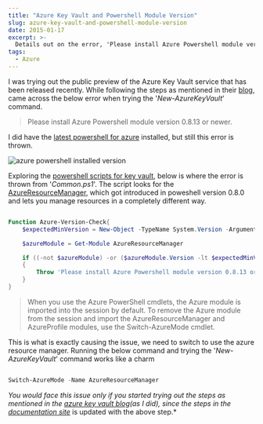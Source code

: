 ```yaml
---
title: "Azure Key Vault and Powershell Module Version"
slug: azure-key-vault-and-powershell-module-version
date: 2015-01-17
excerpt: >-
  Details out on the error, 'Please install Azure Powershell module version 0.8.13 or newer.' when trying Azure Key vault.
tags:
  - Azure
---
```

I was trying out the public preview of the Azure Key Vault service that has been released recently. While following the steps as mentioned in their [blog](http://blogs.technet.com/b/kv/archive/2015/01/08/azure-key-vault-making-the-cloud-safer.aspx), came across the below error when trying the '_New-AzureKeyVault_' command.

> Please install Azure Powershell module version 0.8.13 or newer.

I did have the [latest powershell for azure](http://azure.microsoft.com/en-us/documentation/articles/install-configure-powershell/#Install) installed, but still this error is thrown.

![azure powershell installed version](/images/azure_powershell_installed.png)

Exploring the [powershell scripts for key vault](http://msdn.microsoft.com/library/dn868052.aspx), below is where the error is thrown from '_Common.ps1_'. The script looks for the [AzureResourceManager](http://msdn.microsoft.com/en-us/library/dn654592.aspx), which got introduced in poweshell version 0.8.0 and lets you manage resources in a completely different way.

```powershell

Function Azure-Version-Check{
    $expectedMinVersion = New-Object -TypeName System.Version -ArgumentList "0.8.13"

    $azureModule = Get-Module AzureResourceManager

    if ((-not $azureModule) -or ($azureModule.Version -lt $expectedMinVersion))
    {
        Throw 'Please install Azure Powershell module version 0.8.13 or newer.'
    }
}

```

> When you use the Azure PowerShell cmdlets, the Azure module is imported into the session by default. To remove the Azure module from the session and import the AzureResourceManager and AzureProfile modules, use the Switch-AzureMode cmdlet.

This is what is exactly causing the issue, we need to switch to use the azure resource manager. Running the below command and trying the '_New-AzureKeyVault_' command works like a charm

```powershell

Switch-AzureMode -Name AzureResourceManager

```

_You would face this issue only if you started trying out the steps as mentioned in the [azure key vault blog](http://blogs.technet.com/b/kv/archive/2015/01/09/azure-key-vault-step-by-step.aspx)(as I did), since the steps in the [documentation site](http://azure.microsoft.com/en-us/documentation/articles/key-vault-get-started/)_ is updated with the above step.\*